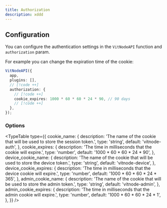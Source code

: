 ```yaml
---
title: Authorization
description: xddd
---
```


## Configuration

You can configure the authentication settings in the `VitNodeAPI` function and `authorization` param.

For example you can change the expiration time of the cookie:


```ts title="src/app/api/[...route]/route.ts"
VitNodeAPI({
  app,
  plugins: [],
  // [!code ++]
  authorization: {
    // [!code ++]
    cookie_expires: 1000 * 60 * 60 * 24 * 90, // 90 days
    // [!code ++]
  },
});
```

### Options

<TypeTable
  type={{
    cookie_name: {
      description:
        'The name of the cookie that will be used to store the session token.',
      type: 'string',
      default: 'vitnode-auth',
    },
    cookie_expires: {
      description: 'The time in milliseconds that the cookie will expire.',
      type: 'number',
      default: '1000 * 60 * 60 * 24 * 90',
    },
    device_cookie_name: {
      description:
        'The name of the cookie that will be used to store the device token.',
      type: 'string',
      default: 'vitnode-device',
    },
    device_cookie_expires: {
      description:
        'The time in milliseconds that the device cookie will expire.',
      type: 'number',
      default: '1000 * 60 * 60 * 24 * 365',
    },
    admin_cookie_name: {
      description:
        'The name of the cookie that will be used to store the admin token.',
      type: 'string',
      default: 'vitnode-admin',
    },
    admin_cookie_expires: {
      description:
        'The time in milliseconds that the admin cookie will expire.',
      type: 'number',
      default: '1000 * 60 * 60 * 24 * 1',
    },
  }}
/>
